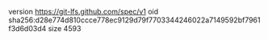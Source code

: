 version https://git-lfs.github.com/spec/v1
oid sha256:d28e774d810ccce778ec9129d79f7703344246022a7149592bf7961f3d6d03d4
size 4593
